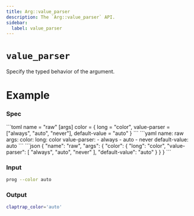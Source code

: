 ```yaml
---
title: Arg::value_parser
description: The `Arg::value_parser` API.
sidebar:
  label: value_parser
---
```



# `value_parser` <LinkButton href="https://docs.rs/clap/latest/clap/struct.Arg.html#method.value_parser" icon="open-book" variant="minimal"></LinkButton>

<Badge text="since 0.1.0" size="small" />

Specify the typed behavior of the argument.

# Example

### Spec

<Tabs syncKey="format">
  <TabItem label="TOML">
```toml
name = "raw"
[args]
color = { long = "color", value-parser = ["always", "auto", "never"], default-value = "auto" }
```
  </TabItem>
  <TabItem label="YAML">
```yaml
name: raw
args:
  color:
    long: color
    value-parser:
    - always
    - auto
    - never
    default-value: auto
```
  </TabItem>
  <TabItem label="JSON">
```json
{
  "name": "raw",
  "args": {
    "color": {
      "long": "color",
      "value-parser": [
        "always",
        "auto",
        "never"
      ],
      "default-value": "auto"
    }
  }
}
```
  </TabItem>
</Tabs>

### Input

```bash
prog --color auto
```

### Output

```bash
claptrap_color='auto'
```
